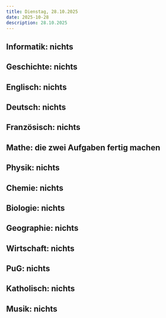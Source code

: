 ```yaml
---
title: Dienstag, 28.10.2025
date: 2025-10-28
description: 28.10.2025
---
```


## Informatik: nichts

## Geschichte: nichts

## Englisch: nichts

## Deutsch: nichts

## Französisch: nichts

## Mathe: die zwei Aufgaben fertig machen 

## Physik: nichts

## Chemie: nichts

## Biologie: nichts

## Geographie: nichts

## Wirtschaft: nichts

## PuG: nichts

## Katholisch: nichts

## Musik: nichts
